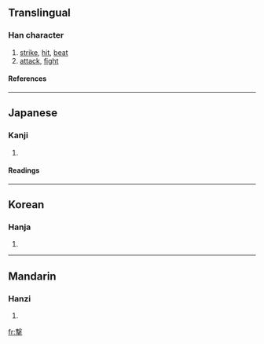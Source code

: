 {{see|擊}}

==Translingual==
===Han character===
{{Han char|rn=64|rad=手|as=11|sn=15|four=|canj=十水手 (JEQ), X十水手 (XJEQ)}}
# [[strike]], [[hit]], [[beat]]
# [[attack]], [[fight]]
====References====
{{Han ref|kx=0453.191|dkj=12674|hdz=31940.021|uh=6483|ud=25731}}

----
==Japanese==
===Kanji===
{{ja-kanji|grade=|rs=手11}}
# {{defn|Japanese}} 
====Readings====
{{ja-readings|on=[[げき]] (geki), [[けき]] (keki)|kun=[[うつ]] (utsu)}}

----
==Korean==
===Hanja===
{{ko-hanja|hangeul=격|eumhun=|rv=gyeok|mr=kyŏk|y=keyk}}
# {{defn|Korean}}

----
==Mandarin==
===Hanzi===
{{cmn-hanzi|pin=[[gùi]] (gui4), [[jí]] (ji2), [[jué]] (jue2)|wg=kuei<sup>4</sup>, chi<sup>2</sup>, chüeh<sup>2</sup>}}
# {{defn|Mandarin}}

[[fr:撃]]